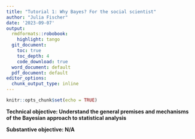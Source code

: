 ```yaml
---
title: "Tutorial 1: Why Bayes? For the social scientist"
author: "Julia Fischer"
date: '2023-09-07'
output:
  rmdformats::robobook:
    highlight: tango
  git_document:
    toc: true
    toc_depth: 4
    code_download: true
  word_document: default
  pdf_document: default
editor_options:
  chunk_output_type: inline
---
```


```r
knitr::opts_chunk$set(echo = TRUE)
```

**Technical objective: Understand the general premises and mechanisms of the Bayesian approach to statistical analysis**

**Substantive objective: N/A**